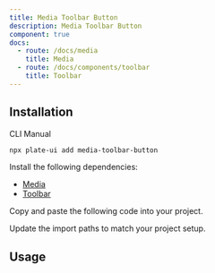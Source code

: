 ```yaml
---
title: Media Toolbar Button
description: Media Toolbar Button
component: true
docs:
  - route: /docs/media
    title: Media
  - route: /docs/components/toolbar
    title: Toolbar
---
```


<ComponentPreview name="playground-demo" id="media" />

## Installation

<Tabs defaultValue="cli">

<TabsList>
<TabsTrigger value="cli">CLI</TabsTrigger>
<TabsTrigger value="manual">Manual</TabsTrigger>
</TabsList>
<TabsContent value="cli">

```bash
npx plate-ui add media-toolbar-button
```

</TabsContent>

<TabsContent value="manual">

<Steps>

<Step>

Install the following dependencies:

- [Media](/docs/media)
- [Toolbar](/docs/components/toolbar)
  </Step>

<Step>Copy and paste the following code into your project.</Step>

<ComponentSource name="media-toolbar-button" />

<Step>Update the import paths to match your project setup.</Step>

</Steps>

</TabsContent>

</Tabs>

## Usage

<ComponentSource name="fixed-toolbar-buttons" />
